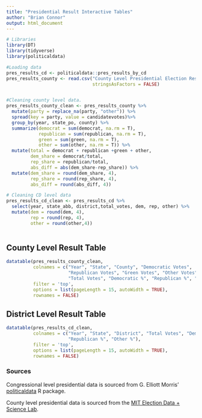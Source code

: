 ```yaml
---
title: "Presidential Result Interactive Tables"
author: "Brian Connor"
output: html_document
---
```


```r
# Libraries
library(DT)
library(tidyverse)
library(politicaldata)

#Loading data
pres_results_cd <- politicaldata::pres_results_by_cd
pres_results_county <- read.csv("County Level Presidential Election Results 2000-2016.csv",
                                stringsAsFactors = FALSE)


#Cleaning county level data.
pres_results_county_clean <- pres_results_county %>%
  mutate(party = replace_na(party, "other")) %>%
  spread(key = party, value = candidatevotes)%>%
  group_by(year, state_po, county) %>%
  summarize(democrat = sum(democrat, na.rm = T),
            republican = sum(republican, na.rm = T),
            green = sum(green, na.rm = T),
            other = sum(other, na.rm = T)) %>%
  mutate(total = democrat + republican +green + other,
         dem_share = democrat/total,
         rep_share = republican/total,
         abs_diff = abs(dem_share-rep_share)) %>%
  mutate(dem_share = round(dem_share, 4),
         rep_share = round(rep_share, 4),
         abs_diff = round(abs_diff, 4))

# Cleaning CD level data
pres_results_cd_clean <- pres_results_cd %>%
  select(year, state_abb, district,total_votes, dem, rep, other) %>%
  mutate(dem = round(dem, 4),
         rep = round(rep, 4),
         other = round(other,4))
  
```

## County Level Result Table

```r
datatable(pres_results_county_clean,
          colnames = c("Year", "State", "County", "Democratic Votes",
                       "Republican Votes", "Green Votes", "Other Votes",
                       "Total Votes", "Democratic %", "Republican %", "Difference"),
          filter = 'top',
          options = list(pageLength = 15, autoWidth = TRUE),
          rownames = FALSE)
```

## District Level Result Table

```r
datatable(pres_results_cd_clean,
          colnames = c("Year", "State", "District", "Total Votes", "Democratic %", 
                       "Republican %", "Other %"),
          filter = 'top',
          options = list(pageLength = 15, autoWidth = TRUE),
          rownames = FALSE)
```


### Sources

Congressional level presidential data is sourced from G. Elliott Morris' [politicaldata](https://cran.r-project.org/web/packages/politicaldata/index.html) R package.

County level presidential data is sourced from the [MIT Election Data + Science Lab](https://electionlab.mit.edu/data).